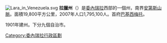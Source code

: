 {{unreferenced|time=2009-05-17T05:30:49+00:00}}
[[File:Lara_in_Venezuela.svg|right]]
'''拉臘州'''（{{lang-es|Estado Lara}}）是[[委內瑞拉|委內瑞拉]]西部的一個州，南界[[安第斯山脈|安第斯山脈]]。面積19,800平方公里，2007年人口1,795,100人。首府[[巴基西梅托|巴基西梅托]]。

1901年建州。下分九個自治市。
{{DEFAULTSORT:Lara}}
{{委內瑞拉行政區劃}}
{{Venezuela-geo-stub}}
[[Category:委內瑞拉行政區劃|Category:委內瑞拉行政區劃]]